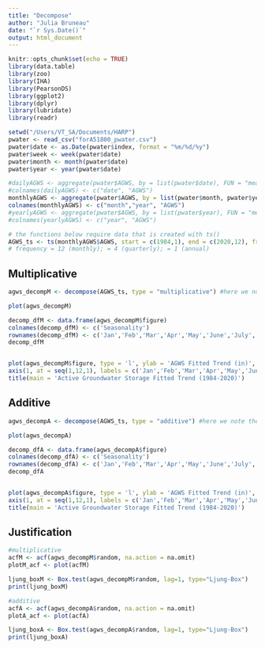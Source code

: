 ```yaml
---
title: "Decompose"
author: "Julia Bruneau"
date: "`r Sys.Date()`"
output: html_document
---
```


```r
knitr::opts_chunk$set(echo = TRUE)
library(data.table)
library(zoo)
library(IHA)
library(PearsonDS)
library(ggplot2)
library(dplyr)
library(lubridate)
library(readr)
```


```r
setwd("/Users/VT_SA/Documents/HARP")
pwater <- read_csv("forA51800_pwater.csv")
pwater$date <- as.Date(pwater$index, format = "%m/%d/%y")
pwater$week <- week(pwater$date)
pwater$month <- month(pwater$date)
pwater$year <- year(pwater$date)
```


```r
#dailyAGWS <- aggregate(pwater$AGWS, by = list(pwater$date), FUN = "mean")
#colnames(dailyAGWS) <- c("date", "AGWS")
monthlyAGWS <- aggregate(pwater$AGWS, by = list(pwater$month, pwater$year), FUN = "mean")
colnames(monthlyAGWS) <- c("month","year", "AGWS")
#yearlyAGWS <- aggregate(pwater$AGWS, by = list(pwater$year), FUN = "mean")
#colnames(yearlyAGWS) <- c("year", "AGWS")
```


```r
# the functions below require data that is created with ts()
AGWS_ts <- ts(monthlyAGWS$AGWS, start = c(1984,1), end = c(2020,12), frequency = 12)
# frequency = 12 (monthly); = 4 (quarterly); = 1 (annual)
```

## Multiplicative

```r
agws_decompM <- decompose(AGWS_ts, type = "multiplicative") #here we note the type of data set we are working with

plot(agws_decompM)

decomp_dfM <- data.frame(agws_decompM$figure)
colnames(decomp_dfM) <- c('Seasonality')
rownames(decomp_dfM) <- c('Jan','Feb','Mar','Apr','May','June','July','Aug','Sep','Oct','Nov','Dec')
decomp_dfM


plot(agws_decompM$figure, type = 'l', ylab = 'AGWS Fitted Trend (in)', xaxt = 'n', xlab = NA, col = 'blue')
axis(1, at = seq(1,12,1), labels = c('Jan','Feb','Mar','Apr','May','June','July','Aug','Sep','Oct','Nov','Dec'))
title(main = 'Active Groundwater Storage Fitted Trend (1984-2020)')
```


## Additive

```r
agws_decompA <- decompose(AGWS_ts, type = "additive") #here we note the type of data set we are working with

plot(agws_decompA)

decomp_dfA <- data.frame(agws_decompA$figure)
colnames(decomp_dfA) <- c('Seasonality')
rownames(decomp_dfA) <- c('Jan','Feb','Mar','Apr','May','June','July','Aug','Sep','Oct','Nov','Dec')
decomp_dfA


plot(agws_decompA$figure, type = 'l', ylab = 'AGWS Fitted Trend (in)', xaxt = 'n', xlab = NA, col = 'blue')
axis(1, at = seq(1,12,1), labels = c('Jan','Feb','Mar','Apr','May','June','July','Aug','Sep','Oct','Nov','Dec'))
title(main = 'Active Groundwater Storage Fitted Trend (1984-2020)')
```


## Justification

```r
#multiplicative
acfM <- acf(agws_decompM$random, na.action = na.omit)
plotM_acf <- plot(acfM)

ljung_boxM <- Box.test(agws_decompM$random, lag=1, type="Ljung-Box")
print(ljung_boxM)

#additive
acfA <- acf(agws_decompA$random, na.action = na.omit)
plotA_acf <- plot(acfA)

ljung_boxA <- Box.test(agws_decompA$random, lag=1, type="Ljung-Box")
print(ljung_boxA)
```

